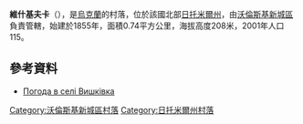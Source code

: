 {{coord|50|40|22|N|27|35|49|E|scale:30000|display=title}}

'''維什基夫卡'''（{{lang-uk|Вишківка}}），是[[烏克蘭|烏克蘭]]的村落，位於該國北部[[日托米爾州|日托米爾州]]，由[[沃倫斯基新城區|沃倫斯基新城區]]負責管轄，始建於1855年，面積0.74平方公里，海拔高度208米，2001年人口115。

==參考資料==
* [http://weather.in.ua/ua/zhitomirskaja/3754 Погода в селі Вишківка] {{Wayback|url=http://weather.in.ua/ua/zhitomirskaja/3754 |date=20111219151326 }}

{{DEFAULTSORT:Вишківка}}
[[Category:沃倫斯基新城區村落|Category:沃倫斯基新城區村落]]
[[Category:日托米爾州村落|Category:日托米爾州村落]]


{{Zhytomyr-geo-stub}}